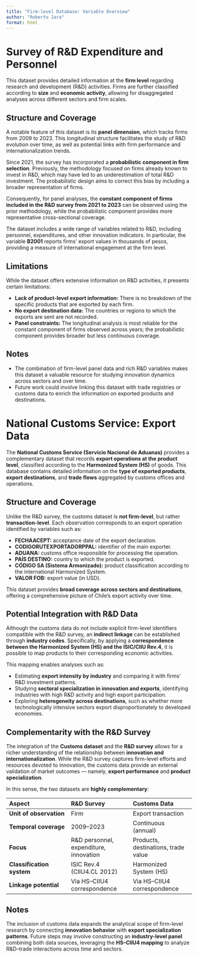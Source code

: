 ```yaml
---
title: "Firm-level Database: Variable Overview"
author: "Roberto Jara"
format: html
---
```


# Survey of R&D Expenditure and Personnel

This dataset provides detailed information at the **firm level** regarding research and development (R&D) activities. Firms are further classified according to **size** and **economic activity**, allowing for disaggregated analyses across different sectors and firm scales.

## Structure and Coverage

A notable feature of this dataset is its **panel dimension**, which tracks firms from 2009 to 2023. This longitudinal structure facilitates the study of R&D evolution over time, as well as potential links with firm performance and internationalization trends.

Since 2021, the survey has incorporated a **probabilistic component in firm selection**. Previously, the methodology focused on firms already known to invest in R&D, which may have led to an underestimation of total R&D investment. The probabilistic design aims to correct this bias by including a broader representation of firms.

Consequently, for panel analyses, the **constant component of firms included in the R&D survey from 2021 to 2023** can be observed using the prior methodology, while the probabilistic component provides more representative cross-sectional coverage.

The dataset includes a wide range of variables related to R&D, including personnel, expenditures, and other innovation indicators. In particular, the variable **B2001** reports firms’ export values in thousands of pesos, providing a measure of international engagement at the firm level.

## Limitations

While the dataset offers extensive information on R&D activities, it presents certain limitations:

-   **Lack of product-level export information:** There is no breakdown of the specific products that are exported by each firm.\
-   **No export destination data:** The countries or regions to which the exports are sent are not recorded.\
-   **Panel constraints:** The longitudinal analysis is most reliable for the constant component of firms observed across years; the probabilistic component provides broader but less continuous coverage.

## Notes

-   The combination of firm-level panel data and rich R&D variables makes this dataset a valuable resource for studying innovation dynamics across sectors and over time.\
-   Future work could involve linking this dataset with trade registries or customs data to enrich the information on exported products and destinations.


# National Customs Service: Export Data

The **National Customs Service (Servicio Nacional de Aduanas)** provides a complementary dataset that records **export operations at the product level**, classified according to the **Harmonized System (HS)** of goods. This database contains detailed information on the **type of exported products**, **export destinations**, and **trade flows** aggregated by customs offices and operations.

## Structure and Coverage

Unlike the R&D survey, the customs dataset is **not firm-level**, but rather **transaction-level**. Each observation corresponds to an export operation identified by variables such as:

- **FECHAACEPT:** acceptance date of the export declaration.  
- **CODIGORUTEXPORTADORPPAL:** identifier of the main exporter.  
- **ADUANA:** customs office responsible for processing the operation.  
- **PAÍS DESTINO:** country to which the product is exported.  
- **CÓDIGO SA (Sistema Armonizado):** product classification according to the international Harmonized System.  
- **VALOR FOB:** export value (in USD).

This dataset provides **broad coverage across sectors and destinations**, offering a comprehensive picture of Chile’s export activity over time.

## Potential Integration with R&D Data

Although the customs data do not include explicit firm-level identifiers compatible with the R&D survey, an **indirect linkage** can be established through **industry codes**. Specifically, by applying a **correspondence between the Harmonized System (HS) and the ISIC/CIIU Rev.4**, it is possible to map products to their corresponding economic activities.

This mapping enables analyses such as:

-   Estimating **export intensity by industry** and comparing it with firms’ R&D investment patterns.  
-   Studying **sectoral specialization in innovation and exports**, identifying industries with high R&D activity and high export participation.  
-   Exploring **heterogeneity across destinations**, such as whether more technologically intensive sectors export disproportionately to developed economies.

## Complementarity with the R&D Survey

The integration of the **Customs dataset** and the **R&D survey** allows for a richer understanding of the relationship between **innovation and internationalization**. While the R&D survey captures firm-level efforts and resources devoted to innovation, the customs data provide an external validation of market outcomes — namely, **export performance** and **product specialization**.

In this sense, the two datasets are **highly complementary**:

| Aspect | R&D Survey | Customs Data |
|:--|:--|:--|
| **Unit of observation** | Firm | Export transaction |
| **Temporal coverage** | 2009–2023 | Continuous (annual) |
| **Focus** | R&D personnel, expenditure, innovation | Products, destinations, trade value |
| **Classification system** | ISIC Rev.4 (CIIU4.CL 2012) | Harmonized System (HS) |
| **Linkage potential** | Via HS–CIIU4 correspondence | Via HS–CIIU4 correspondence |

## Notes

The inclusion of customs data expands the analytical scope of firm-level research by connecting **innovation behavior** with **export specialization patterns**. Future steps may involve constructing an **industry-level panel** combining both data sources, leveraging the **HS–CIIU4 mapping** to analyze R&D–trade interactions across time and sectors.
